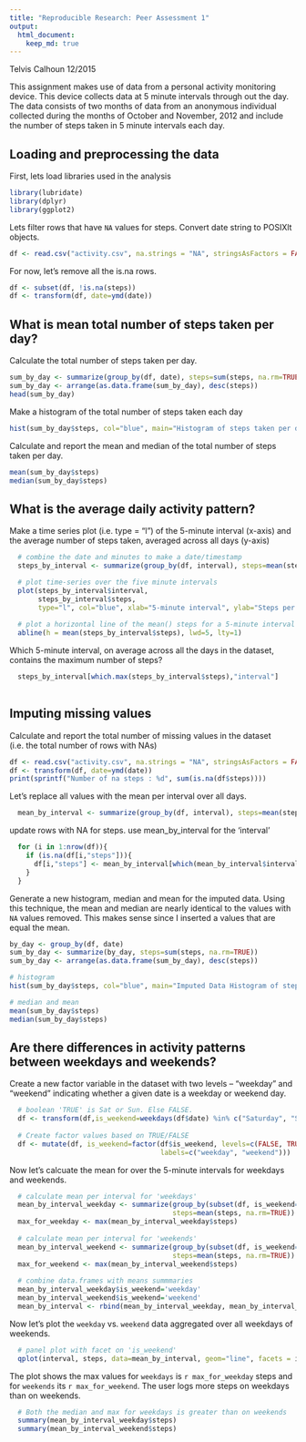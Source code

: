 ```yaml
---
title: "Reproducible Research: Peer Assessment 1"
output: 
  html_document:
    keep_md: true
---
```


Telvis Calhoun 12/2015

This assignment makes use of data from a personal activity monitoring device. This device collects data at 5 minute intervals through out the day. The data consists of two months of data from an anonymous individual collected during the months of October and November, 2012 and include the number of steps taken in 5 minute intervals each day.

## Loading and preprocessing the data

First, lets load libraries used in the analysis

```r
library(lubridate)
library(dplyr)
library(ggplot2)
```

Lets filter rows that have `NA` values for steps. Convert date string to POSIXlt objects.

```r
df <- read.csv("activity.csv", na.strings = "NA", stringsAsFactors = FALSE)
```

For now, let's remove all the is.na rows.
```r
df <- subset(df, !is.na(steps))
df <- transform(df, date=ymd(date))
```


## What is mean total number of steps taken per day?

Calculate the total number of steps taken per day.

```r
sum_by_day <- summarize(group_by(df, date), steps=sum(steps, na.rm=TRUE))
sum_by_day <- arrange(as.data.frame(sum_by_day), desc(steps))
head(sum_by_day)
```

Make a histogram of the total number of steps taken each day

```r
hist(sum_by_day$steps, col="blue", main="Histogram of steps taken per day", xlab = "Steps")
```

Calculate and report the mean and median of the total number of steps taken per day.

```r
mean(sum_by_day$steps)
median(sum_by_day$steps)
```


## What is the average daily activity pattern?
Make a time series plot (i.e. type = "l") of the 5-minute interval (x-axis) and the average number of steps taken, averaged across all days (y-axis)

```r
  # combine the date and minutes to make a date/timestamp
  steps_by_interval <- summarize(group_by(df, interval), steps=mean(steps, na.rm=TRUE))

  # plot time-series over the five minute intervals
  plot(steps_by_interval$interval, 
       steps_by_interval$steps, 
       type="l", col="blue", xlab="5-minute interval", ylab="Steps per 5 minute interval")
  
  # plot a horizontal line of the mean() steps for a 5-minute interval over all the days
  abline(h = mean(steps_by_interval$steps), lwd=5, lty=1)
```

Which 5-minute interval, on average across all the days in the dataset, contains the maximum number of steps?

```r
  steps_by_interval[which.max(steps_by_interval$steps),"interval"]
    
```

## Imputing missing values

Calculate and report the total number of missing values in the dataset (i.e. the total number of rows with NAs)

```r
df <- read.csv("activity.csv", na.strings = "NA", stringsAsFactors = FALSE)
df <- transform(df, date=ymd(date))
print(sprintf("Number of na steps : %d", sum(is.na(df$steps))))
```
  
Let's replace all values with the mean per interval over all days. 
```r
  mean_by_interval <- summarize(group_by(df, interval), steps=mean(steps, na.rm=TRUE))
```
  
update rows with NA for steps. use mean_by_interval for the 'interval'
```r
  for (i in 1:nrow(df)){
    if (is.na(df[i,"steps"])){
      df[i,"steps"] <- mean_by_interval[which(mean_by_interval$interval==df[i,"interval"]), "steps"]
    }
  }
```

Generate a new histogram, median and mean for the imputed data. Using this technique, the mean and median are nearly identical to the values with `NA` values removed. This makes sense since I inserted a values that are equal the mean.

```r
by_day <- group_by(df, date)
sum_by_day <- summarize(by_day, steps=sum(steps, na.rm=TRUE))
sum_by_day <- arrange(as.data.frame(sum_by_day), desc(steps))

# histogram
hist(sum_by_day$steps, col="blue", main="Imputed Data Histogram of steps taken per day")

# median and mean
mean(sum_by_day$steps)
median(sum_by_day$steps)
```

## Are there differences in activity patterns between weekdays and weekends?

Create a new factor variable in the dataset with two levels – “weekday” and “weekend” indicating whether a given date is a weekday or weekend day.
```r
  # boolean 'TRUE' is Sat or Sun. Else FALSE.
  df <- transform(df,is_weekend=weekdays(df$date) %in% c("Saturday", "Sunday"))
  
  # Create factor values based on TRUE/FALSE
  df <- mutate(df, is_weekend=factor(df$is_weekend, levels=c(FALSE, TRUE), 
                                     labels=c("weekday", "weekend")))
```

Now let's calcuate the mean for over the 5-minute intervals for weekdays and weekends.  
```r
  # calculate mean per interval for 'weekdays'
  mean_by_interval_weekday <- summarize(group_by(subset(df, is_weekend=='weekday'), interval), 
                                        steps=mean(steps, na.rm=TRUE))
  max_for_weekday <- max(mean_by_interval_weekday$steps)
  
  # calculate mean per interval for 'weekends'
  mean_by_interval_weekend <- summarize(group_by(subset(df, is_weekend=='weekend'), interval), 
                                        steps=mean(steps, na.rm=TRUE))
  max_for_weekend <- max(mean_by_interval_weekend$steps)
  
  # combine data.frames with means summmaries
  mean_by_interval_weekday$is_weekend='weekday'
  mean_by_interval_weekend$is_weekend='weekend'
  mean_by_interval <- rbind(mean_by_interval_weekday, mean_by_interval_weekend)
```

Now let's plot the `weekday` vs. `weekend` data aggregated over all weekdays of weekends.

```r
  # panel plot with facet on 'is_weekend'
  qplot(interval, steps, data=mean_by_interval, geom="line", facets = is_weekend ~.)
```

The plot shows the max values for `weekdays` is `r max_for_weekday` steps and for `weekends` its `r max_for_weekend`. The user logs more steps on weekdays than on weekends.

```r
  # Both the median and max for weekdays is greater than on weekends
  summary(mean_by_interval_weekday$steps)
  summary(mean_by_interval_weekend$steps)
```
  
